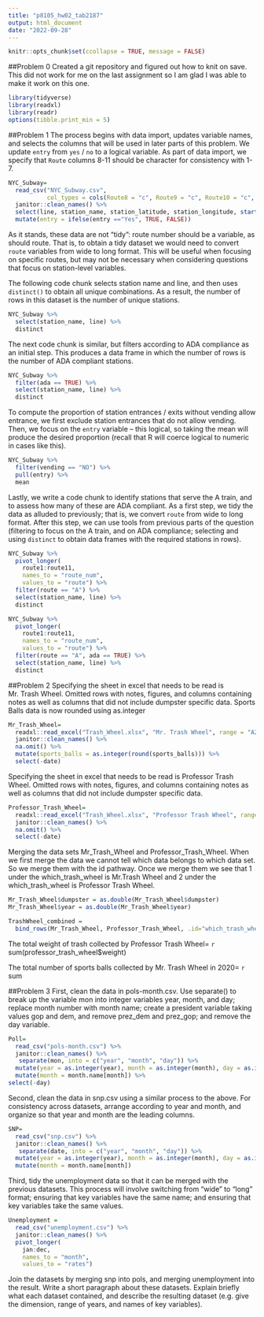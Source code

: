 ```yaml
---
title: "p8105_hw02_tab2187"
output: html_document
date: "2022-09-28"
---
```


```r
knitr::opts_chunk$set(ccollapse = TRUE, message = FALSE)
```
##Problem 0
Created a git repository and figured out how to knit on save. This did not work for me on the last assignment so I am glad I was able to make it work on this one.

```r
library(tidyverse)
library(readxl)
library(readr)
options(tibble.print_min = 5)
```

##Problem 1
The process begins with data import, updates variable names, and selects the columns that will be used in later parts of this problem. We update `entry` from `yes` / `no` to a logical variable. As part of data import, we specify that `Route` columns 8-11 should be character for consistency with 1-7.

```r
NYC_Subway=
  read_csv("NYC_Subway.csv",
           col_types = cols(Route8 = "c", Route9 = "c", Route10 = "c", Route11 = "c")) %>% 
  janitor::clean_names() %>%
  select(line, station_name, station_latitude, station_longitude, starts_with("route"), entry, exit_only, vending, entrance_type, ada) %>% 
  mutate(entry = ifelse(entry =="Yes", TRUE, FALSE))
```

As it stands, these data are not "tidy": route number should be a variable, as should route. That is, to obtain a tidy dataset we would need to convert `route` variables from wide to long format. This will be useful when focusing on specific routes, but may not be necessary when considering questions that focus on station-level variables. 

The following code chunk selects station name and line, and then uses `distinct()` to obtain all unique combinations. As a result, the number of rows in this dataset is the number of unique stations.

```r
NYC_Subway %>% 
  select(station_name, line) %>% 
  distinct
```

The next code chunk is similar, but filters according to ADA compliance as an initial step. This produces a data frame in which the number of rows is the number of ADA compliant stations. 

```r
NYC_Subway %>% 
  filter(ada == TRUE) %>% 
  select(station_name, line) %>% 
  distinct
```

To compute the proportion of station entrances / exits without vending allow entrance, we first exclude station entrances that do not allow vending. Then, we focus on the `entry` variable -- this logical, so taking the mean will produce the desired proportion (recall that R will coerce logical to numeric in cases like this).

```r
NYC_Subway %>% 
  filter(vending == "NO") %>% 
  pull(entry) %>% 
  mean
```

Lastly, we write a code chunk to identify stations that serve the A train, and to assess how many of these are ADA compliant. As a first step, we tidy the data as alluded to previously; that is, we convert `route` from wide to long format. After this step, we can use tools from previous parts of the question (filtering to focus on the A train, and on ADA compliance; selecting and using `distinct` to obtain data frames with the required stations in rows).

```r
NYC_Subway %>% 
  pivot_longer(
    route1:route11,
    names_to = "route_num",
    values_to = "route") %>% 
  filter(route == "A") %>% 
  select(station_name, line) %>% 
  distinct

NYC_Subway %>% 
  pivot_longer(
    route1:route11,
    names_to = "route_num",
    values_to = "route") %>% 
  filter(route == "A", ada == TRUE) %>% 
  select(station_name, line) %>% 
  distinct
```

##Problem 2
Specifying the sheet in excel that needs to be read is Mr. Trash Wheel. Omitted rows with notes, figures, and columns containing notes as well as columns that did not include dumpster specific data. Sports Balls data is now rounded using as.integer

```r
Mr_Trash_Wheel=
  readxl::read_excel("Trash_Wheel.xlsx", "Mr. Trash Wheel", range = "A2:N535") %>% 
  janitor::clean_names() %>% 
  na.omit() %>% 
  mutate(sports_balls = as.integer(round(sports_balls))) %>% 
  select(-date)
```

Specifying the sheet in excel that needs to be read is Professor Trash Wheel. Omitted rows with notes, figures, and columns containing notes as well as columns that did not include dumpster specific data.

```r
Professor_Trash_Wheel=
  readxl::read_excel("Trash_Wheel.xlsx", "Professor Trash Wheel", range = "A2:M97") %>% 
  janitor::clean_names() %>% 
  na.omit() %>% 
  select(-date)
```

Merging the data sets Mr_Trash_Wheel and Professor_Trash_Wheel. When we first merge the data we cannot tell which data belongs to which data set. So we merge them with the id pathway. Once we merge them we see that 1 under the which_trash_wheel is Mr.Trash Wheel and 2 under the which_trash_wheel is Professor Trash Wheel. 

```r
Mr_Trash_Wheel$dumpster = as.double(Mr_Trash_Wheel$dumpster)
Mr_Trash_Wheel$year = as.double(Mr_Trash_Wheel$year)

TrashWheel_combined = 
  bind_rows(Mr_Trash_Wheel, Professor_Trash_Wheel, .id="which_trash_wheel")
```


The total weight of trash collected by Professor Trash Wheel= 
`r` sum(professor_trash_wheel$weight)

The total number of sports balls collected by Mr. Trash Wheel in 2020=
`r` sum

##Problem 3
First, clean the data in pols-month.csv. Use separate() to break up the variable mon into integer variables year, month, and day; replace month number with month name; create a president variable taking values gop and dem, and remove prez_dem and prez_gop; and remove the day variable.
```r
Poll=
  read_csv("pols-month.csv") %>% 
  janitor::clean_names() %>% 
   separate(mon, into = c("year", "month", "day")) %>% 
  mutate(year = as.integer(year), month = as.integer(month), day = as.integer(day)) %>% 
  mutate(month = month.name[month]) %>% 
select(-day)
```
Second, clean the data in snp.csv using a similar process to the above. For consistency across datasets, arrange according to year and month, and organize so that year and month are the leading columns.

```r
SNP=
  read_csv("snp.csv") %>% 
  janitor::clean_names() %>% 
   separate(date, into = c("year", "month", "day")) %>% 
  mutate(year = as.integer(year), month = as.integer(month), day = as.integer(day)) %>% 
  mutate(month = month.name[month])
```

Third, tidy the unemployment data so that it can be merged with the previous datasets. This process will involve switching from “wide” to “long” format; ensuring that key variables have the same name; and ensuring that key variables take the same values.

```r
Unemployment = 
  read_csv("unemployment.csv") %>% 
  janitor::clean_names() %>%
  pivot_longer(
    jan:dec,
    names_to = "month", 
    values_to = "rates")
```

Join the datasets by merging snp into pols, and merging unemployment into the result.
Write a short paragraph about these datasets. Explain briefly what each dataset contained, and describe the resulting dataset (e.g. give the dimension, range of years, and names of key variables).

```r

```
